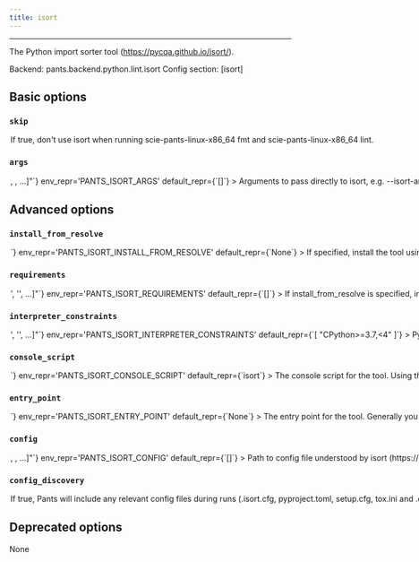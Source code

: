 ```yaml
---
title: isort
---
```



---


The Python import sorter tool (https://pycqa.github.io/isort/).

Backend: <span className="color--primary">pants.backend.python.lint.isort</span>
Config section: <span className="color--primary">[isort]</span>

<span className={styles.options}>

## Basic options


### `skip`

<Option
  cli_repr={`--[no-]isort-skip`}
  env_repr='PANTS_ISORT_SKIP'
  default_repr={`False`}
>

If true, don&#x27;t use isort when running `scie-pants-linux-x86_64 fmt` and `scie-pants-linux-x86_64 lint`.

</Option>

### `args`

<Option
  cli_repr={`--isort-args="[<shell_str>, <shell_str>, ...]"`}
  env_repr='PANTS_ISORT_ARGS'
  default_repr={`[]`}
>

Arguments to pass directly to isort, e.g. `--isort-args='--case-sensitive --trailing-comma'`.

</Option>

## Advanced options


### `install_from_resolve`

<Option
  cli_repr={`--isort-install-from-resolve=<str>`}
  env_repr='PANTS_ISORT_INSTALL_FROM_RESOLVE'
  default_repr={`None`}
>

If specified, install the tool using the lockfile for this named resolve.

This resolve must be defined in `[python].resolves`, as described in https://www.pantsbuild.org/v2.19/docs/python-third-party-dependencies#user-lockfiles.

The resolve&#x27;s entire lockfile will be installed, unless specific requirements are listed via the `requirements` option, in which case only those requirements will be installed. This is useful if you don&#x27;t want to invalidate the tool&#x27;s outputs when the resolve incurs changes to unrelated requirements.

If unspecified, and the `lockfile` option is unset, the tool will be installed using the default lockfile shipped with Pants.

If unspecified, and the `lockfile` option is set, the tool will use the custom `isort` &#x22;tool lockfile&#x22; generated from the `version` and `extra_requirements` options. But note that this mechanism is deprecated.

</Option>

### `requirements`

<Option
  cli_repr={`--isort-requirements="['<str>', '<str>', ...]"`}
  env_repr='PANTS_ISORT_REQUIREMENTS'
  default_repr={`[]`}
>

If `install_from_resolve` is specified, install these requirements, at the versions provided by the specified resolve&#x27;s lockfile.

Values can be pip-style requirements (e.g., `tool` or `tool==1.2.3` or `tool>=1.2.3`), or addresses of `python_requirement` targets (or targets that generate or depend on `python_requirement` targets).

The lockfile will be validated against the requirements - if a lockfile doesn&#x27;t provide the requirement (at a suitable version, if the requirement specifies version constraints) Pants will error.

If unspecified, install the entire lockfile.

</Option>

### `interpreter_constraints`

<Option
  cli_repr={`--isort-interpreter-constraints="['<str>', '<str>', ...]"`}
  env_repr='PANTS_ISORT_INTERPRETER_CONSTRAINTS'
  default_repr={`[
  "CPython>=3.7,<4"
]`}
>

Python interpreter constraints for this tool.

</Option>

### `console_script`

<Option
  cli_repr={`--isort-console-script=<str>`}
  env_repr='PANTS_ISORT_CONSOLE_SCRIPT'
  default_repr={`isort`}
>

The console script for the tool. Using this option is generally preferable to (and mutually exclusive with) specifying an `--entry-point` since console script names have a higher expectation of staying stable across releases of the tool. Usually, you will not want to change this from the default.

</Option>

### `entry_point`

<Option
  cli_repr={`--isort-entry-point=<str>`}
  env_repr='PANTS_ISORT_ENTRY_POINT'
  default_repr={`None`}
>

The entry point for the tool. Generally you only want to use this option if the tool does not offer a `--console-script` (which this option is mutually exclusive with). Usually, you will not want to change this from the default.

</Option>

### `config`

<Option
  cli_repr={`--isort-config="[<file_option>, <file_option>, ...]"`}
  env_repr='PANTS_ISORT_CONFIG'
  default_repr={`[]`}
>

Path to config file understood by isort (https://pycqa.github.io/isort/docs/configuration/config_files/).

Setting this option will disable `[isort].config_discovery`. Use this option if the config is located in a non-standard location.

If using isort 5+ and you specify only 1 config file, Pants will configure isort&#x27;s argv to point to your config file.

</Option>

### `config_discovery`

<Option
  cli_repr={`--[no-]isort-config-discovery`}
  env_repr='PANTS_ISORT_CONFIG_DISCOVERY'
  default_repr={`True`}
>

If true, Pants will include any relevant config files during runs (`.isort.cfg`, `pyproject.toml`, `setup.cfg`, `tox.ini` and `.editorconfig`).

Use `[isort].config` instead if your config is in a non-standard location.

</Option>

## Deprecated options

None


</span>